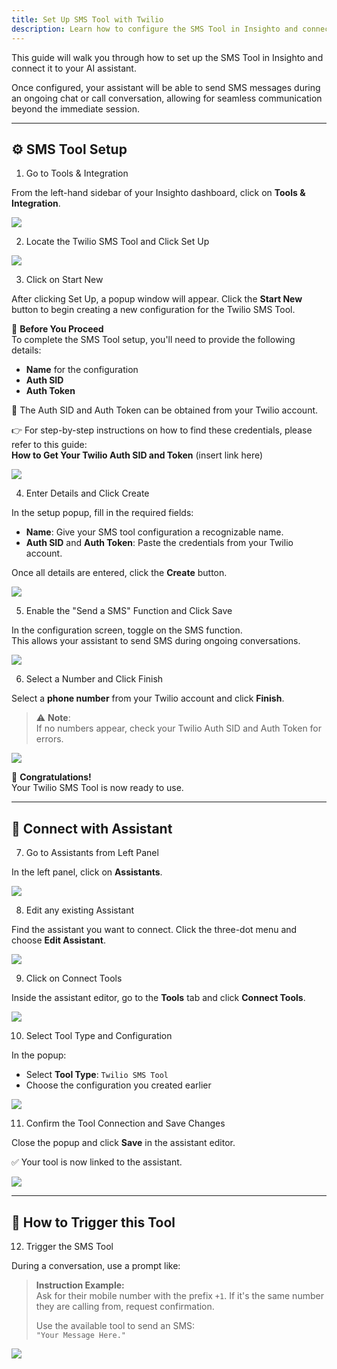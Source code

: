 ```yaml
---
title: Set Up SMS Tool with Twilio
description: Learn how to configure the SMS Tool in Insighto and connect it to your AI assistant for seamless messaging.
---
```


This guide will walk you through how to set up the SMS Tool in Insighto and connect it to your AI assistant.

Once configured, your assistant will be able to send SMS messages during an ongoing chat or call conversation, allowing for seamless communication beyond the immediate session.

---

## ⚙ SMS Tool Setup  


1. Go to Tools & Integration

From the left-hand sidebar of your Insighto dashboard, click on **Tools & Integration**.

![](images/st/SMS1.png)

2. Locate the Twilio SMS Tool and Click Set Up

![](images/st/SMS2.png)

3. Click on Start New

After clicking Set Up, a popup window will appear. Click the **Start New** button to begin creating a new configuration for the Twilio SMS Tool.

📌 **Before You Proceed**  
To complete the SMS Tool setup, you'll need to provide the following details:

- **Name** for the configuration  
- **Auth SID**  
- **Auth Token**

🔑 The Auth SID and Auth Token can be obtained from your Twilio account.

👉 For step-by-step instructions on how to find these credentials, please refer to this guide:  
**How to Get Your Twilio Auth SID and Token** (insert link here)

![](images/st/SMS3.png)

4. Enter Details and Click Create

In the setup popup, fill in the required fields:

- **Name**: Give your SMS tool configuration a recognizable name.  
- **Auth SID** and **Auth Token**: Paste the credentials from your Twilio account.

Once all details are entered, click the **Create** button.

![](images/st/SMS4.png)

5. Enable the "Send a SMS" Function and Click Save

In the configuration screen, toggle on the SMS function.  
This allows your assistant to send SMS during ongoing conversations.

![](images/st/SMS5.png)

6. Select a Number and Click Finish

Select a **phone number** from your Twilio account and click **Finish**.

> ⚠ **Note**:  
> If no numbers appear, check your Twilio Auth SID and Auth Token for errors.

![](images/st/SMS6.png)

🎉 **Congratulations!**  
Your Twilio SMS Tool is now ready to use.

---

## 🤖 Connect with Assistant  

7. Go to Assistants from Left Panel

In the left panel, click on **Assistants**.

![](images/st/SMS7.png)

8. Edit any existing Assistant

Find the assistant you want to connect. Click the three-dot menu and choose **Edit Assistant**.

![](images/st/SMS8.png)

9. Click on Connect Tools

Inside the assistant editor, go to the **Tools** tab and click **Connect Tools**.

![](images/st/SMS9.png)

10. Select Tool Type and Configuration

In the popup:

- Select **Tool Type**: `Twilio SMS Tool`  
- Choose the configuration you created earlier

![](images/st/SMS10.png)

11. Confirm the Tool Connection and Save Changes

Close the popup and click **Save** in the assistant editor.

✅ Your tool is now linked to the assistant.

![](images/st/SMS11.png)

---

## 🚀 How to Trigger this Tool  

12. Trigger the SMS Tool

During a conversation, use a prompt like:

> **Instruction Example:**  
> Ask for their mobile number with the prefix `+1`. If it's the same number they are calling from, request confirmation.  
>  
> Use the available tool to send an SMS:  
> `"Your Message Here."`

![](images/st/SMS12.png)

